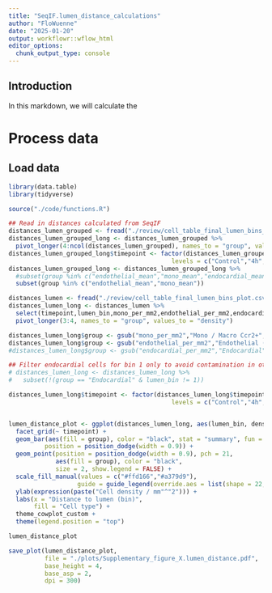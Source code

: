 ```yaml
---
title: "SeqIF.lumen_distance_calculations"
author: "FloWuenne"
date: "2025-01-20"
output: workflowr::wflow_html
editor_options:
  chunk_output_type: console
---
```


## Introduction

In this markdown, we will calculate the 

# Process data

## Load data

```r
library(data.table)
library(tidyverse)

source("./code/functions.R")

## Read in distances calculated from SeqIF
distances_lumen_grouped <- fread("./review/cell_table_final_lumen_bins_plot_grouped.csv")
distances_lumen_grouped_long <- distances_lumen_grouped %>%
  pivot_longer(4:ncol(distances_lumen_grouped), names_to = "group", values_to = "distance")
distances_lumen_grouped_long$timepoint <- factor(distances_lumen_grouped_long$timepoint,
                                             levels = c("Control","4h","24h","48h")) 
distances_lumen_grouped_long <- distances_lumen_grouped_long %>%
  #subset(group %in% c("endothelial_mean","mono_mean","endocardial_mean"))
  subset(group %in% c("endothelial_mean","mono_mean"))

distances_lumen <- fread("./review/cell_table_final_lumen_bins_plot.csv")
distances_lumen_long <- distances_lumen %>%
  select(timepoint,lumen_bin,mono_per_mm2,endothelial_per_mm2,endocardial_per_mm2) %>%
  pivot_longer(3:4, names_to = "group", values_to = "density")

distances_lumen_long$group <- gsub("mono_per_mm2","Mono / Macro Ccr2+",distances_lumen_long$group)
distances_lumen_long$group <- gsub("endothelial_per_mm2","Endothelial (Cd31+ vasculature)",distances_lumen_long$group)
#distances_lumen_long$group <- gsub("endocardial_per_mm2","Endocardial",distances_lumen_long$group)

## Filter endocardial cells for bin 1 only to avoid contamination in other bins
# distances_lumen_long <- distances_lumen_long %>%
#   subset(!(group == "Endocardial" & lumen_bin != 1))
```

```r
distances_lumen_long$timepoint <- factor(distances_lumen_long$timepoint,
                                             levels = c("Control","4h","24h","48h")) 


lumen_distance_plot <- ggplot(distances_lumen_long, aes(lumen_bin, density)) +
  facet_grid(~ timepoint) +
  geom_bar(aes(fill = group), color = "black", stat = "summary", fun = "mean", 
          position = position_dodge(width = 0.9)) +
  geom_point(position = position_dodge(width = 0.9), pch = 21,
             aes(fill = group), color = "black",
             size = 2, show.legend = FALSE) +
  scale_fill_manual(values = c("#ffd166","#a379d9"),
                   guide = guide_legend(override.aes = list(shape = 22, size = 3))) +
  ylab(expression(paste("Cell density / mm"^"2"))) + 
  labs(x = "Distance to lumen (bin)",
       fill = "Cell type") +
  theme_cowplot_custom +
  theme(legend.position = "top")

lumen_distance_plot

save_plot(lumen_distance_plot,
          file = "./plots/Supplementary_figure_X.lumen_distance.pdf",
          base_height = 4,
          base_asp = 2,
          dpi = 300)
```



